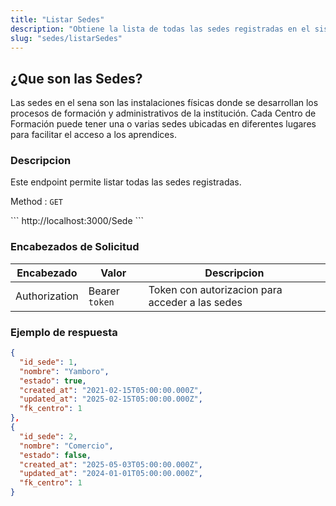 ```yaml
---
title: "Listar Sedes"
description: "Obtiene la lista de todas las sedes registradas en el sistema."
slug: "sedes/listarSedes"
---
```


<h2>¿Que son las Sedes?</h2>

Las sedes en el sena son las instalaciones físicas donde se desarrollan los procesos de formación y administrativos de la institución. Cada Centro de Formación puede tener una o varias sedes ubicadas en diferentes lugares para facilitar el acceso a los aprendices.

<h3>Descripcion</h3>

Este endpoint permite listar todas las sedes registradas.

Method : `GET`

<Tabs>
  <TabItem label="Endpoint">
  ```
  http://localhost:3000/Sede
  ```
  </TabItem>
</Tabs>

<h3>Encabezados de Solicitud</h3>

| Encabezado | Valor | Descripcion
|----------|-------| -------
| Authorization |  Bearer `token` | Token con autorizacion para acceder a las sedes

<h3>Ejemplo de respuesta</h3>


<Tabs>
  <TabItem label="Status 200">

  ```json
{
    "id_sede": 1,
    "nombre": "Yamboro",
    "estado": true,
    "created_at": "2021-02-15T05:00:00.000Z",
    "updated_at": "2025-02-15T05:00:00.000Z",
    "fk_centro": 1
  },
  {
    "id_sede": 2,
    "nombre": "Comercio",
    "estado": false,
    "created_at": "2025-05-03T05:00:00.000Z",
    "updated_at": "2024-01-01T05:00:00.000Z",
    "fk_centro": 1
  }
```
  </TabItem>
</Tabs>